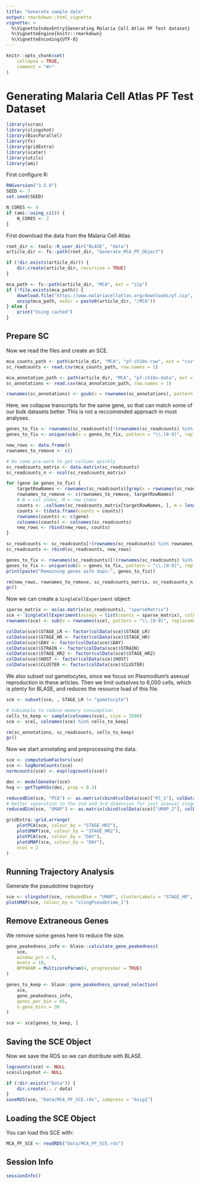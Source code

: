 ```yaml
---
title: "Generate sample data"
output: rmarkdown::html_vignette
vignette: >
  %\VignetteIndexEntry{Generating Malaria Cell Atlas PF Test dataset}
  %\VignetteEngine{knitr::rmarkdown}
  %\VignetteEncoding{UTF-8}
---
```


```r
knitr::opts_chunk$set(
    collapse = TRUE,
    comment = "#>"
)
```

# Generating Malaria Cell Atlas PF Test Dataset

```r
library(scran)
library(slingshot)
library(BiocParallel)
library(fs)
library(gridExtra)
library(scater)
library(utils)
library(ami)
```

First configure R:
```r
RNGversion("3.5.0")
SEED <- 7
set.seed(SEED)
```

```r
N_CORES <- 4
if (ami::using_ci()) {
    N_CORES <- 2
}
```

First download the data from the Malaria Cell Atlas
```r
root_dir <- tools::R_user_dir("BLASE", "data")
article_dir <- fs::path(root_dir, "Generate_MCA_PF_Object")

if (!dir.exists(article_dir)) {
    dir.create(article_dir, recursive = TRUE)
}

mca_path <- fs::path(article_dir, "MCA", ext = "zip")
if (!file.exists(mca_path)) {
    download.file("https://www.malariacellatlas.org/downloads/pf.zip", mca_path)
    unzip(mca_path, exdir = paste0(article_dir, "/MCA"))
} else {
    print("Using cached")
}
```

## Prepare SC
Now we read the files and create an SCE.

```r
mca_counts_path <- path(article_dir, "MCA", "pf-ch10x-raw", ext = "csv")
sc_readcounts <- read.csv(mca_counts_path, row.names = 1)

mca_annotation_path <- path(article_dir, "MCA", "pf-ch10x-data", ext = "csv")
sc_annotations <- read.csv(mca_annotation_path, row.names = 1)

rownames(sc_annotations) <- gsub(x = rownames(sc_annotations), pattern = "-", replacement = ".", fixed = TRUE)
```

Here, we collapse transcripts for the same gene, so that can match some of our bulk datasets better. This is not a reccomended approach in most analyses.
```r
genes_to_fix <- rownames(sc_readcounts)[!(rownames(sc_readcounts) %in% sub(x = rownames(sc_readcounts), pattern = "\\.[0-9]", replacement = ""))]
genes_to_fix <- unique(sub(x = genes_to_fix, pattern = "\\.[0-9]", replacement = ""))

new_rows <- data.frame()
rownames_to_remove <- c()

# Do some pre-work to get colSums quickly
sc_readcounts_matrix <- data.matrix(sc_readcounts)
sc_readcounts_n <- ncol(sc_readcounts_matrix)

for (gene in genes_to_fix) {
    targetRowNames <- rownames(sc_readcounts)[grep(x = rownames(sc_readcounts), pattern = gene)]
    rownames_to_remove <- c(rownames_to_remove, targetRowNames)
    # N = col index, M = row index
    counts <- .colSums(sc_readcounts_matrix[targetRowNames, ], m = length(targetRowNames), n = sc_readcounts_n)
    counts <- t(data.frame(counts = counts))
    rownames(counts) <- c(gene)
    colnames(counts) <- colnames(sc_readcounts)
    new_rows <- rbind(new_rows, counts)
}

sc_readcounts <- sc_readcounts[!(rownames(sc_readcounts) %in% rownames_to_remove), ]
sc_readcounts <- rbind(sc_readcounts, new_rows)

genes_to_fix <- rownames(sc_readcounts)[!(rownames(sc_readcounts) %in% sub(x = rownames(sc_readcounts), pattern = "\\.[0-9]", replacement = ""))]
genes_to_fix <- unique(sub(x = genes_to_fix, pattern = "\\.[0-9]", replacement = ""))
print(paste("Remaining genes with dups:", genes_to_fix))

rm(new_rows, rownames_to_remove, sc_readcounts_matrix, sc_readcounts_n, genes_to_fix, targetRowNames, gene)
gc()
```

Now we can create a `SingleCellExperiment` object:
```r
sparse_matrix <- as(as.matrix(sc_readcounts), "sparseMatrix")
sce <- SingleCellExperiment(assays = list(counts = sparse_matrix), colData = sc_annotations)
rownames(sce) <- sub(x = rownames(sce), pattern = "\\.[0-9]", replacement = "")

colData(sce)$STAGE_LR <- factor(colData(sce)$STAGE_LR)
colData(sce)$STAGE_HR <- factor(colData(sce)$STAGE_HR)
colData(sce)$DAY <- factor(colData(sce)$DAY)
colData(sce)$STRAIN <- factor(colData(sce)$STRAIN)
colData(sce)$STAGE_HR2 <- factor(colData(sce)$STAGE_HR2)
colData(sce)$HOST <- factor(colData(sce)$HOST)
colData(sce)$CLUSTER <- factor(colData(sce)$CLUSTER)
```

We also subset out gametocytes, since we focus on Plasmodium's asexual reproduction in these articles. Then we limit outselves to 6,000 cells, which is plenty for BLASE, and reduces the resource load of this file.
```r
sce <- subset(sce, , STAGE_LR != "gametocyte")

# Subsample to reduce memory consumption
cells_to_keep <- sample(colnames(sce), size = 3500)
sce <- sce[, colnames(sce) %in% cells_to_keep]

rm(sc_annotations, sc_readcounts, cells_to_keep)
gc()
```

Now we start annotating and preprocessing the data.
```r
sce <- computeSumFactors(sce)
sce <- logNormCounts(sce)
normcounts(sce) <- exp(logcounts(sce))

dec <- modelGeneVar(sce)
hvg <- getTopHVGs(dec, prop = 0.3)

reducedDim(sce, "PCA") <- as.matrix(cbind(colData(sce)["PC_1"], colData(sce)["PC_2"], colData(sce)["PC_3"]))
# better separation in the 2nd and 3rd dimension for just asexual stages
reducedDim(sce, "UMAP") <- as.matrix(cbind(colData(sce)["UMAP_2"], colData(sce)["UMAP_3"]))

gridExtra::grid.arrange(
    plotPCA(sce, colour_by = "STAGE_HR2"),
    plotUMAP(sce, colour_by = "STAGE_HR2"),
    plotPCA(sce, colour_by = "DAY"),
    plotUMAP(sce, colour_by = "DAY"),
    ncol = 2
)
```

## Running Trajectory Analysis

Generate the pseudotime trajectory
```r
sce <- slingshot(sce, reducedDim = "UMAP", clusterLabels = "STAGE_HR", start.clus = "early ring")
plotUMAP(sce, colour_by = "slingPseudotime_1")
```
## Remove Extraneous Genes
We remove some genes here to reduce file size.
```r
gene_peakedness_info <- blase::calculate_gene_peakedness(
    sce,
    window_pct = 5,
    knots = 18,
    BPPARAM = MulticoreParam(4, progressbar = TRUE)
)

genes_to_keep <- blase::gene_peakedness_spread_selection(
    sce,
    gene_peakedness_info,
    genes_per_bin = 65,
    n_gene_bins = 30
)

sce <- sce[genes_to_keep, ]
```

## Saving the SCE Object
Now we save the RDS so we can distribute with BLASE.
```r
logcounts(sce) <- NULL
sce$slingshot <- NULL

if (!dir.exists("Data")) {
    dir.create(.. / data)
}
saveRDS(sce, "Data/MCA_PF_SCE.rds", compress = "bzip2")
```

## Loading the SCE Object
You can load this SCE with:
```r
MCA_PF_SCE <- readRDS("Data/MCA_PF_SCE.rds")
```

## Session Info
``` r
sessionInfo()
```
